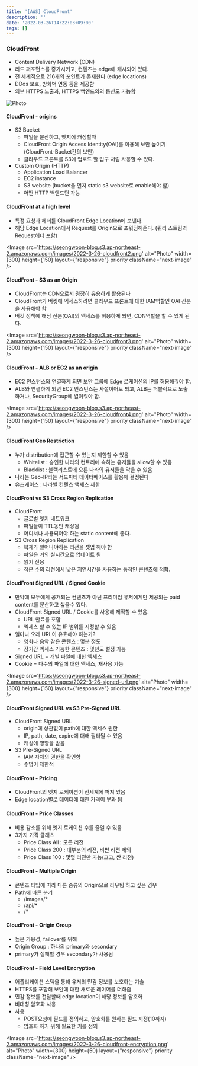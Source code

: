 ```yaml
---
title: '[AWS] CloudFront'
description: ''
date: '2022-03-26T14:22:03+09:00'
tags: []
---
```


### CloudFront
- Content Delivery Network (CDN)
- 리드 퍼포먼스를 증가시키고, 컨텐츠는 edge에 캐시되어 있다.
- 전 세계적으로 216개의 포인트가 존재한다 (edge locations)
- DDos 보호, 방화벽 연동 등을 제공함
- 외부 HTTPS 노출과, HTTPS 백엔드와의 통신도 가능함

<Image
    src='https://seongwoon-blog.s3.ap-northeast-2.amazonaws.com/images/2022-3-26-cloudfront.png'
    alt="Photo"
    width={300}
    height={300}
    priority
    className="next-image"
/>

#### CloudFront - origins
- S3 Bucket
    - 파일을 분산하고, 엣지에 캐싱할때
    - CloudFront Origin Access Identity(OAI)를 이용해 보안 높이기 (CloudFront-Bucket간의 보안)
    - 클라우드 프론트를 S3에 업로드 할 입구 처럼 사용할 수 있다.
- Custom Origin (HTTP)
    - Application Load Balancer
    - EC2 instance
    - S3 website (bucket을 먼저 static s3 website로 enable해야 함)
    - 어떤 HTTP 백엔드던 가능

#### CloudFront at a high level
- 특정 요청과 헤더를 CloudFront Edge Location에 보낸다.
- 해당 Edge Location에서 Request를 Origin으로 포워딩해준다. (쿼리 스트링과 Request헤더 포함)

<Image
    src='https://seongwoon-blog.s3.ap-northeast-2.amazonaws.com/images/2022-3-26-cloudfront2.png'
    alt="Photo"
    width={300}
    height={150}
    layout={"responsive"}
    priority
    className="next-image"
/>

#### CloudFront - S3 as an Origin
- CloudFront는 CDN으로서 굉장히 유용하게 활용된다
- CloudFront가 버킷에 엑세스하려면 클라우드 프론트에 대한 IAM역할인 OAI 신분을 사용해야 함
- 버킷 정책에 해당 신분(OAI)의 엑세스를 허용하게 되면, CDN역할을 할 수 있게 된다.

<Image
    src='https://seongwoon-blog.s3.ap-northeast-2.amazonaws.com/images/2022-3-26-cloudfront3.png'
    alt="Photo"
    width={300}
    height={150}
    layout={"responsive"}
    priority
    className="next-image"
/>

#### CloudFront - ALB or EC2 as an origin
- EC2 인스턴스와 연결하게 되면 보안 그룹에 Edge 로케이션의 IP를 허용해줘야 함.
- ALB와 연결하게 되면 EC2 인스턴스는 사설이어도 되고, ALB는 퍼블릭으로 노출하거나, SecurityGroup에 열여줘야 함.

<Image
    src='https://seongwoon-blog.s3.ap-northeast-2.amazonaws.com/images/2022-3-26-cloudfront4.png'
    alt="Photo"
    width={300}
    height={150}
    layout={"responsive"}
    priority
    className="next-image"
/>

#### CloudFront Geo Restriction
- 누가 distribution에 접근할 수 있는지 제한할 수 있음
    - Whitelist : 승인한 나라의 컨트리에 속하는 유저들을 allow할 수 있음
    - Blacklist : 블랙리스트에 오른 나라의 유저들을 막을 수 있음
- 나라는 Geo-IP라는 서드파티 데이터베이스를 활용해 결정된다
- 유즈케이스 : 나라별 컨텐츠 액세스 제한

#### CloudFront vs S3 Cross Region Replication
- CloudFront
    - 글로벌 엣지 네트워크
    - 파일들이 TTL동안 캐싱됨
    - 어디서나 사용되어야 하는 static content에 좋다.
- S3 Cross Region Replication
    - 복제가 일어나야하는 리전을 셋업 해야 함
    - 파일은 거의 실시간으로 업데이트 됨
    - 읽기 전용
    - 적은 수의 리전에서 낮은 지연시간을 사용하는 동적인 콘텐츠에 적합.

#### CloudFront Signed URL / Signed Cookie
- 만약에 모두에게 공개되는 컨텐츠가 아닌 프리미엄 유저에게만 제공되는 paid content를 분산하고 싶을수 있다.
- CloudFront Signed URL / Cookie를 사용해 제작할 수 있음.
    - URL 만료를 포함
    - 엑세스 할 수 있는 IP 범위를 지정할 수 있음
- 얼마나 오래 URL이 유효해야 하는가?
    - 영화나 음악 같은 콘텐츠 : 몇분 정도
    - 장기간 엑세스 가능한 콘텐츠 : 몇년도 설정 가능
- Signed URL = 개별 파일에 대한 엑세스
- Cookie = 다수의 파일에 대한 엑세스, 재사용 가능

<Image
    src='https://seongwoon-blog.s3.ap-northeast-2.amazonaws.com/images/2022-3-26-signed-url.png'
    alt="Photo"
    width={300}
    height={150}
    layout={"responsive"}
    priority
    className="next-image"
/>

#### CloudFront Signed URL vs S3 Pre-Signed URL
- CloudFront Signed URL
    - origin에 상관없이 path에 대한 엑세스 권한
    - IP, path, date, expire에 대해 필터될 수 있음
    - 캐싱에 영향을 받음
- S3 Pre-Signed URL
    - IAM 자체의 권한을 확인함
    - 수명이 제한적

#### CloudFront - Pricing
- CloudFront의 엣지 로케이션이 전세계에 퍼져 있음
- Edge location별로 데이터에 대한 가격이 부과 됨

#### CloudFront - Price Classes
- 비용 감소를 위해 엣지 로케이션 수를 줄일 수 있음
- 3가지 가격 클래스
    - Price Class All : 모든 리전
    - Price Class 200 : 대부분의 리전, 비싼 리전 제외
    - Price Class 100 : 몇몇 리전만 가능(크고, 싼 리전)

#### CloudFront - Multiple Origin
- 콘텐츠 타입에 따라 다른 종류의 Origin으로 라우팅 하고 싶은 경우
- Path에 따른 분기
    - /images/*
    - /api/*
    - /*

#### CloudFront - Origin Group
- 높은 가용성, failover를 위해
- Origin Group : 하나의 primary와 secondary
- primary가 실패할 경우 secondary가 사용됨

#### CloudFront - Field Level Encryption
- 어플리케이션 스택을 통해 유저의 민감 정보를 보호하는 기술
- HTTPS를 포함해 보안에 대한 새로운 레이어를 더해줌
- 민감 정보를 전달할때 edge location이 해당 정보를 암호화
- 비대칭 암호화 사용
- 사용
    - POST요청에 필드를 정의하고, 암호화를 원하는 필드 지정(10까지)
    - 암호화 하기 위해 필요한 키를 정의

<Image
    src='https://seongwoon-blog.s3.ap-northeast-2.amazonaws.com/images/2022-3-26-cloudfront-encryption.png'
    alt="Photo"
    width={300}
    height={50}
    layout={"responsive"}
    priority
    className="next-image"
/>
